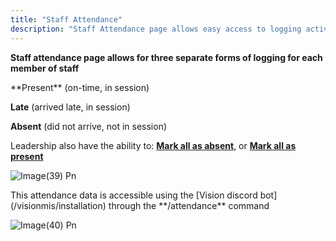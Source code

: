 ```yaml
---
title: "Staff Attendance"
description: "Staff Attendance page allows easy access to logging activity for entire groups of staff, or just individuals."
---
```


**Staff attendance page allows for three separate forms of logging for each member of staff**

<Tip>
  **Present** (on-time, in session)

  **Late** (arrived late, in session)

  **Absent** (did not arrive, not in session)
</Tip>

Leadership also have the ability to: **<u>Mark all as absent</u>**, or **<u>Mark all as present</u>**

![Image(39) Pn](/images/image\(39\).png)

<Info>
  This attendance data is accessible using the [Vision discord bot](/visionmis/installation) through the **/attendance** command
</Info>

![Image(40) Pn](/images/image\(40\).png)